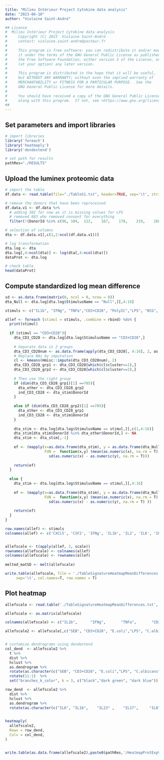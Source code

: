 ```yaml
---
title: "Milieu Intérieur Project Cytokine data analysis"
date: "2023-06-10"
author: "Violaine Saint-André"

## License
#  Milieu Intérieur Project Cytokine data analysis
#     Copyright (C) 2023  Violaine Saint-André
#     contact: violaine.saint-andre@pasteur.fr
# 
#     This program is free software: you can redistribute it and/or modify
#     it under the terms of the GNU General Public License as published by
#     the Free Software Foundation, either version 3 of the License, or
#     (at your option) any later version.
# 
#     This program is distributed in the hope that it will be useful,
#     but WITHOUT ANY WARRANTY; without even the implied warranty of
#     MERCHANTABILITY or FITNESS FOR A PARTICULAR PURPOSE.  See the
#     GNU General Public License for more details.
# 
#     You should have received a copy of the GNU General Public License
#     along with this program.  If not, see <https://www.gnu.org/licenses/>.
##
---
```


## Set parameters and import libraries
```r

# import libraries
library('foreach')
library('heatmaply')
library('dendextend')

# set path for results
pathRes="./RESULTS"

```

## Upload the luminex proteomic data
```r

# import the table
df.data <- read.table(file="./TableS1.txt", header=TRUE, sep='\t', stringsAsFactors = FALSE)

# remove the donors that have been reprocessed
df.data.v1 <- df.data %>% 
  # adding 302 for now as it is missing values for LPS 
  # removed 883 who removed consent for everything
  filter(!(DonorId %in% c(96, 104,	122,	167,	178,	219,	268,	279,	303,	308,	534,	701, 302, 883))) 

# selection of columns
dta <- df.data.v1[,c(1,2:ncol(df.data.v1))]

# log transformation
dta.log <- dta
dta.log[,4:ncol(dta)] <- log(dta[,4:ncol(dta)])
dataProt <- dta.log

# check table
head(dataProt)


```


## Compute standardized log mean difference
```r

sd <- as.data.frame(matrix(0, ncol = 0, nrow = 0))
dta_Null <- dta.log[dta.log$StimulusName == "Null",][,4:16]

stimuls <- c("IL1b", "IFNg", "TNFa","CD3+CD28", "PolyIC","LPS", "BCG", "C.albicans", "E.coli","Influenza", "SEB")

allef <- foreach (stimul = stimuls, .combine = rbind) %do% {
  print(stimul)
  
  if (stimul == "CD3+CD28"){
    dta_CD3_CD28 <- dta.log[dta.log$StimulusName == "CD3+CD28",]
    
    # Separate data in 2 groups
    dta_CD3_CD28num <- as.data.frame(apply(dta_CD3_CD28[, 4:16], 2, as.numeric), na.rm = T)
    # Replace NAs by imputation
    cl <- kmeans(Hmisc::impute(dta_CD3_CD28num), 2)
    dta_CD3_CD28_grp1 <- dta_CD3_CD28[which(cl$cluster==1),]
    dta_CD3_CD28_grp2 <- dta_CD3_CD28[which(cl$cluster==2),]
    
    # Then use the right group 
    if (dim(dta_CD3_CD28_grp1)[1] ==705){
      dta_other <- dta_CD3_CD28_grp2
      ind_CD3_CD28 <- dta_stim$DonorId
    }
    
    else if (dim(dta_CD3_CD28_grp2)[1] ==705){
      dta_other <- dta_CD3_CD28_grp1
      ind_CD3_CD28 <- dta_stim$DonorId
    }
    
    dta_stim <- dta.log[dta.log$StimulusName == stimul,][,c(1,4:16)]
    dta_stim[dta_stim$DonorId %in% dta_other$DonorId,] <- NA
    dta_stim <- dta_stim[,-1]
    
    ef <- (mapply(x=as.data.frame(dta_stim), y = as.data.frame(dta_Null),
                  FUN =  function(x,y) (mean(as.numeric(x), na.rm = T) - mean(as.numeric(y), na.rm = T))/
                    sd(as.numeric(x) - as.numeric(y), na.rm = T)))
    
    return(ef)
  }
  
  else {
    dta_stim <- dta.log[dta.log$StimulusName == stimul,][,4:16]
  
    ef <- (mapply(x=as.data.frame(dta_stim), y = as.data.frame(dta_Null),
                  FUN =  function(x,y) (mean(as.numeric(x), na.rm = T) - mean(as.numeric(y), na.rm = T))/
                    sd(as.numeric(x) - as.numeric(y), na.rm = T) ))
    
    return(ef)
  }
}

row.names(allef) <- stimuls
colnames(allef) <- c('CXCL5', 'CSF2', 'IFNg', 'IL1b', 'IL2', 'IL6', 'IL8',  'IL10', 'IL12p70', 'IL13',  'IL17',  'IL23', 'TNFa')


allefscale <- t(apply(allef, 2, scale))
rownames(allefscale) <- colnames(allef)
colnames(allefscale) <- rownames(allef)
  
melted_matSD <- melt(allefscale)

write.table(allefscale, file = './TableSignatureHeatmapMeanDifferences.txt', 
     sep='\t', col.names=T, row.names = T)

```

## Plot heatmap
```r

allefscale <- read.table('./TableSignatureHeatmapMeanDifferences.txt', sep='\t', header=T, row.names = 1)

allefscale <- as.matrix(allefscale)

colnames(allefscale) <- c("IL1b",      "IFNg",       "TNFa",       "CD3+CD28",   "PolyIC"  ,   "LPS"  ,      "BCG"    ,    "C.albicans" ,"E.coli"   ,  "Influenza" , "SEB") 

allefscale2 <- allefscale[,c("SEB", "CD3+CD28", "E.coli","LPS", "C.albicans", "BCG", "PolyIC","Influenza","IFNg","TNFa","IL1b")]


# customize dendrograms using dendextend
col_dend  <- allefscale2 %>% 
  t %>% 
  dist %>% 
  hclust %>% 
  as.dendrogram %>%
  rotate(as.character(c("SEB", "CD3+CD28", "E.coli","LPS", "C.albicans", "BCG", "PolyIC","Influenza","IFNg","TNFa","IL1b"))) %>%
  rotate(11:1)  %>%
  set("branches_k_color", k = 3, c("black","dark green", "dark blue")) 

row_dend  <- allefscale2 %>% 
  dist %>% 
  hclust %>% 
  as.dendrogram %>%
  rotate(as.character(c("IL6", "IL1b",    "IL23" ,    "IL17",     "IL8",   "CXCL5","TNFa",  "IL10",  "IL13",   "CSF2","IL2", "IFNg", "IL12p70" )))

  
heatmaply(
  allefscale2,
  Rowv = row_dend,
  Colv = col_dend, 
)


write.table(as.data.frame(allefscale2),paste0(pathRes,'/HeatmapProtExpValues_', Sys.Date(),'.txt'), quote=F, row.names = F, sep="\t")


```
